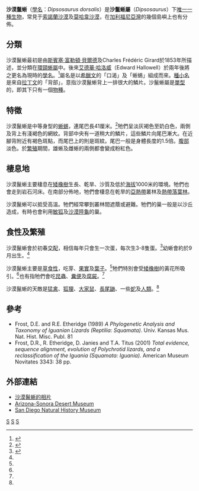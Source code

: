 {{Speciesbox
| taxon = Dipsosaurus dorsalis
| binomial_authority = ([[斯賓塞·富勒頓·貝爾德|Baird]] and [[Charles_Frédéric_Girard|Girard]]), 1852
| name = 沙漠鬣蜥<ref name="ITIS">{{ITIS|ID=173921 |taxon=''Dipsosaurus dorsalis''|year=2008|date=2 September}}</ref>
| image = DesertIguana031611.jpg
| range_map = Dipsosaurus dorsalis distribution.png
}}

'''沙漠鬣蜥'''（[[學名|學名]]：''Dipsosaurus dorsalis''）是'''沙鬣蜥屬'''（''Dipsosaurus''）下[[單種屬|唯一一種生物]]，常見于[[索諾蘭沙漠|索諾蘭沙漠]]及[[莫哈韋沙漠|莫哈韋沙漠]]，在[[加利福尼亞灣|加利福尼亞灣]]的幾個島嶼上也有分佈。

==分類==
沙漠鬣蜥最初是由[[斯賓塞·富勒頓·貝爾德|斯賓塞·富勒頓·貝爾德]]及Charles Frédéric Girard於1853年所描述，並分類在[[環頸蜥屬|環頸蜥屬]]中。後來[[艾德華·哈洛威|艾德華·哈洛威]]（Edward Hallowell）於兩年後將之更名為現時的[[學名|學名]]。<ref name="Baird">{{Cite journal en|author=Baird, S. F. and Girard, C.|year=1852|title=Characteristics of some new reptiles in the Museum of the Smithsonian Institution, part 2|journal=Proceedings at the Academy of Natural Science, Philadelphia|volume=6|pages=125-9}}</ref>屬名是以[[希臘文|希臘文]]的「口渴」及「蜥蜴」組成而來。[[種小名|種小名]]是來自[[拉丁文|拉丁文]]的「背部」，意指沙漠鬣蜥背上一排很大的鱗片。沙鬣蜥屬是[[單型|單型]]的，即其下只有一個[[物種|物種]]。

==特徵==
沙漠鬣蜥是中等身型的[[蜥蜴|蜥蜴]]，連尾巴長41厘米。<ref name="Stebbins">{{cite book en|last=Stebbins|first=Robert|title=Western Reptiles and Amphibians|url=https://archive.org/details/fieldguidetowest0000steb_y9j9|year=2003|publisher=Houghton Mifflin|pages=[https://archive.org/details/fieldguidetowest0000steb_y9j9/page/338 338]–339, 537|location=New York|id=ISBN 0395982723}}</ref>牠們呈淡灰褐色至奶白色，兩側及背上有淺褐色的網紋。背部中央有一道稍大的鱗片，這些鱗片向尾巴漸大。在近腳背附近有褐色斑點，而尾巴上的則是斑紋。尾巴一般是身體長度的1.5倍。[[腹部|腹部]]淡色。於[[繁殖|繁殖]]期間，雄蜥及雌蜥的兩側都會變成粉紅色。

==棲息地==
沙漠鬣蜥主要棲息在[[矮橡樹|矮橡樹]]生長、乾旱、沙質及低於[[海拔|海拔]]1000米的環境。牠們也會走到岩石河床。在南部分佈地，牠們會棲息在乾旱的[[亞熱帶|亞熱帶]]叢林及[[熱帶|熱帶]][[落葉林|落葉林]]。

沙漠鬣蜥可以抵受高溫。牠們經常攀到叢林間遮蔭或避難。牠們的巢一般是以沙丘造成，有時也會利用[[敏狐|敏狐]]及[[沙漠陸龜|沙漠陸龜]]的巢。

==食性及繁殖==
沙漠鬣蜥會於初春[[交配|交配]]，相信每年只會生一次蛋，每次生3-8隻蛋。<ref name="Lemm">{{Cite book en|author=Lemm, Jeffrey|year=2006|title=Field Guide to Amphibians and Reptiles of the San Diego Region (California Natural History Guides)|publisher=University of California Press}}</ref>幼蜥會約於9月出生。<ref name="Lemm"/>

沙漠鬣蜥主要是[[草食性|草食性]]，吃芽、[[果實|果實]]及[[葉子|葉子]]。<ref name="Lemm"/>牠們特別會受[[矮橡樹|矮橡樹]]的黃花所吸引。<ref name="Lemm"/>也有指牠們會吃[[昆蟲|昆蟲]]、[[糞便|糞便]]及[[腐屍|腐屍]]。<ref name="Lemm"/>

沙漠鬣蜥的天敵是[[猛禽|猛禽]]、[[狐狸|狐狸]]、[[大家鼠|大家鼠]]、[[長尾鼬|長尾鼬]]、一些[[蛇|蛇]]及[[人類|人類]]。<ref name="Lemm"/>

==參考==
{{reflist}}
* Frost, D.E. and R.E. Etheridge (1989) ''A Phylogenetic Analysis and Taxonomy of Iguanian Lizards (Reptilia: Squamata)''. Univ. Kansas Mus. Nat. Hist. Misc. Publ. 81
* Frost, D.R.,  R. Etheridge, D. Janies and T.A. Titus (2001) ''Total evidence, sequence alignment, evolution of Polychrotid lizards, and a reclassification of the Iguania (Squamata: Iguania).'' American Museum Novitates 3343: 38 pp.

==外部連結==
{{commons|Dipsosaurus dorsalis}}
* [http://www.lizardsarchive.com/pictures/desert-iguana.php 沙漠鬣蜥的相片] {{Wayback|url=http://www.lizardsarchive.com/pictures/desert-iguana.php |date=20090903053811 }}
* [http://www.desertmuseum.org/books/desert_iguana.html Arizona-Sonora Desert Museum] {{Wayback|url=http://www.desertmuseum.org/books/desert_iguana.html |date=20081007045344 }}
* [http://www.sdnhm.org/fieldguide/herps/dips-dor.html San Diego Natural History Museum] {{Wayback|url=http://www.sdnhm.org/fieldguide/herps/dips-dor.html |date=20100330090848 }}
{{Taxonbar}}
[[Category:美洲鬣蜥科|S]]
[[Category:美國爬行動物|S]]
[[Category:墨西哥爬行動物|S]]